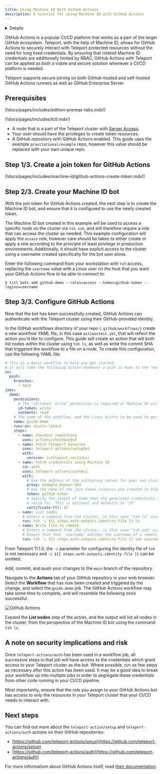 ```yaml
---
title: Using Machine ID With GitHub Actions
description: A tutorial for using Machine ID with GitHub Actions
---
```


<Details
  title="Version warning"
  opened={true}
  scope={["oss", "enterprise"]}
  scopeOnly={true}
  min="11.0"
>
  Machine ID for GitHub Actions is available starting from Teleport `v11.0`.
</Details>

GitHub Actions is a popular CI/CD platform that works as a part of the larger GitHub
ecosystem. Teleport, with the help of Machine ID, allows for GitHub Actions to
securely interact with Teleport protected resources without the need for long lived
credentials. By ensuring that rotated Machine ID credentials are additionally limited by RBAC,
GitHub Actions with Teleport can be applied as both a viable and secure solution whenever a
CI/CD platform is needed.

Teleport supports secure joining on both GitHub-hosted and self-hosted GitHub
Actions runners as well as GitHub Enterprise Server.

## Prerequisites

(!docs/pages/includes/edition-prereqs-tabs.mdx!)

(!docs/pages/includes/tctl.mdx!)

- A node that is a part of the Teleport cluster with [Server Access](https://goteleport.com/docs/server-access/introduction/).
- Your user should have the privileges to create token resources.
- A GitHub repository with GitHub Actions enabled. This guide uses the example `gravitational/example`
repo, however this value should be replaced with your own unique repo.

## Step 1/3. Create a join token for GitHub Actions

(!docs/pages/includes/machine-id/github-actions-create-token.mdx!)

## Step 2/3. Create your Machine ID bot

With the join token for GitHub Actions created, the next step is to create the Machine ID bot,
and ensure that it is configured to use the newly created token.

The Machine ID bot created in this example will be used to access a specific node on the cluster
via `tsh ssh`, and will therefore require a role that can access the cluster as needed. This example
configuration will apply the `access` role, however care should be taken to either create or apply
a role according to the principle of least privilege in production environments. Additionally, it
should have explicit access to the cluster using a username created specifically for the bot user alone.

Enter the following command from your workstation with `tsh` access, replacing the `username` value with
a Linux user on the host that you want your GitHub Actions flow to be able to connect to:

```code
$ tctl bots add github-demo --roles=access --token=github-token --logins=username
```

## Step 3/3. Configure GitHub Actions

Now that the bot has been successfully created, GitHub Actions can authenticate with the Teleport cluster using their GitHub-provided identity.

In the GitHub workflows directory of your repo (`.github/workflows/`) create a new workflow YAML file,
in this case `actionstest.yml`, that will reflect the action you'd like to configure. This guide will create an action that
will both list nodes within the cluster using `tsh ls`, as well as write the commit SHA that triggered the workflow to
a file on a node. To create this configuration, use the following YAML file:

```yaml
# This is a basic workflow to help you get started.
# It will take the following action whenever a push is made to the "main" branch.
on:
  push:
    branches:
      - main
jobs:
  demo:
    permissions:
      # The "id-token: write" permission is required or Machine ID will not be able to authenticate with the cluster.
      id-token: write
      contents: read
    # The name of the workflow, and the Linux distro to be used to perform the required steps.
    name: guide-demo
    runs-on: ubuntu-latest
    steps:
      - name: Checkout repository
        uses: actions/checkout@v3
      - name: Fetch Teleport binaries
        uses: teleport-actions/setup@v1
        with:
          version: (=teleport.version=)
      - name: Fetch credentials using Machine ID
        id: auth
        uses: teleport-actions/auth@v1
        with:
          # Use the address of the auth/proxy server for your own cluster.
          proxy: example.domain:443
          # Use the name of the join token resource you created in step 1.
          token: github-token
          # Specify the length of time that the generated credentials should be
          # valid for. This is optional and defaults to "1h"
          certificate-ttl: 1h
      - name: List nodes
        # Enters a command from the cluster, in this case "tsh ls" using Machine ID credentials to list remote SSH nodes.
        run: tsh -i ${{ steps.auth.outputs.identity-file }} ls
      - name: Write file to remote
        # Enters a command from the cluster, in this case "tsh ssh" using Machine ID credentials to gain SSH access to an SSH node, and then write the commit hash to the "github_run_log" file.
        # Ensure that that `username` matches the username of a remote SSH username, and that hostname matches an SSH host name that is a part of the Teleport cluster configured for access.
        run: tsh -i ${{ steps.auth.outputs.identity-file }} ssh username@hostname "echo $GITHUB_SHA >> ~/github_run_log"
```

From Teleport 11.1.0, the `-i` parameter for configuring the identity file of
`tsh` is not necessary and `-i ${{ steps.auth.outputs.identity-file }}` can be
omitted.

Add, commit, and push your changes to the `main` branch of the repository.

Navigate to the **Actions** tab of your GitHub repository in your web browser.
Select the **Workflow** that has now been created and triggered by the change,
and select the `guide-demo` job. The GitHub Actions workflow may take some time
to complete, and will resemble the following once successful.

![GitHub Actions](../../../img/machine-id/github-actions.png)

Expand the **List nodes** step of the action, and the output will
list all nodes in the cluster, from the perspective of the
Machine ID bot using the command `tsh ls`.

## A note on security implications and risk

Once `teleport-actions/auth` has been used in a workflow job, all successive
steps in that job will have access to the credentials which grant access to your
Teleport cluster as the bot. Where possible, run as few steps as necessary after
this action has been used. It may be a good idea to break your workflow up into
multiple jobs in order to segregate these credentials from other code running in
your CI/CD pipeline.

Most importantly, ensure that the role you assign to your GitHub Actions bot has
access to only the resources in your Teleport cluster that your CI/CD needs to
interact with.

## Next steps

You can find out more about the `teleport-action/setup` and
`teleport-actions/auth` actions on their GitHub repositories:

- [https://github.com/teleport-actions/setup](https://github.com/teleport-actions/setup)
- [https://github.com/teleport-actions/auth](https://github.com/teleport-actions/auth)

For more informatiom about GitHub Actions itself, read
[their documentation](https://docs.github.com/en/actions).
